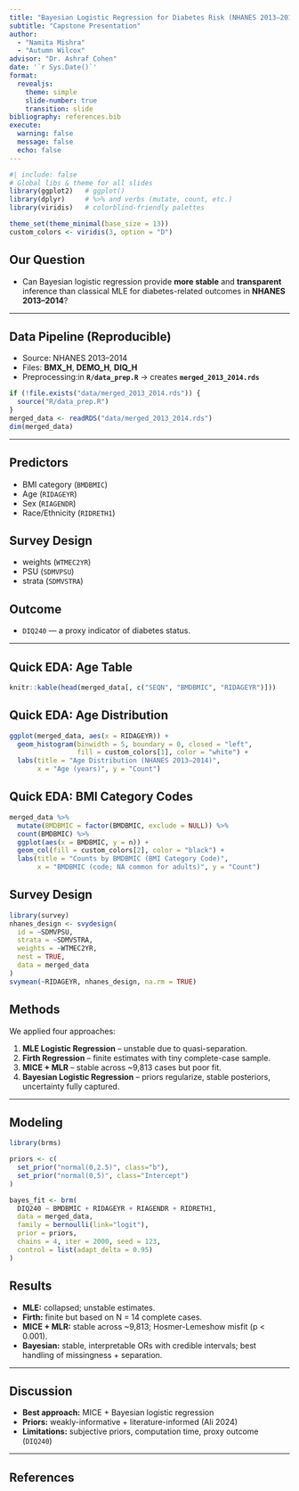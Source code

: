 ```yaml
---
title: "Bayesian Logistic Regression for Diabetes Risk (NHANES 2013–2014)"
subtitle: "Capstone Presentation"
author:
  - "Namita Mishra"
  - "Autumn Wilcox"
advisor: "Dr. Ashraf Cohen"
date: '`r Sys.Date()`'
format:
  revealjs:
    theme: simple
    slide-number: true
    transition: slide
bibliography: references.bib
execute:
  warning: false
  message: false
  echo: false
---
```


```r
#| include: false
# Global libs & theme for all slides
library(ggplot2)   # ggplot()
library(dplyr)     # %>% and verbs (mutate, count, etc.)
library(viridis)   # colorblind-friendly palettes

theme_set(theme_minimal(base_size = 13))
custom_colors <- viridis(3, option = "D")
```

## Our Question

- Can Bayesian logistic regression provide **more stable** and **transparent** inference than classical MLE for diabetes-related outcomes in **NHANES 2013–2014**?

---

## Data Pipeline (Reproducible)

- Source: NHANES 2013–2014  
- Files: **BMX_H**, **DEMO_H**, **DIQ_H**  
- Preprocessing:in **`R/data_prep.R`** → creates **`merged_2013_2014.rds`**

```r
if (!file.exists("data/merged_2013_2014.rds")) {
  source("R/data_prep.R")
}
merged_data <- readRDS("data/merged_2013_2014.rds")
dim(merged_data)
```

---

## Predictors

- BMI category (`BMDBMIC`)
- Age (`RIDAGEYR`)
- Sex (`RIAGENDR`)
- Race/Ethnicity (`RIDRETH1`)

## Survey Design

- weights (`WTMEC2YR`)
- PSU (`SDMVPSU`) 
- strata (`SDMVSTRA`)

## Outcome

- `DIQ240` — a proxy indicator of diabetes status.

---

## Quick EDA: Age Table

```r
knitr::kable(head(merged_data[, c("SEQN", "BMDBMIC", "RIDAGEYR")]))
```

## Quick EDA: Age Distribution 

```r
ggplot(merged_data, aes(x = RIDAGEYR)) +
  geom_histogram(binwidth = 5, boundary = 0, closed = "left",
                 fill = custom_colors[1], color = "white") +
  labs(title = "Age Distribution (NHANES 2013–2014)",
       x = "Age (years)", y = "Count")
```

## Quick EDA: BMI Category Codes

```r
merged_data %>%
  mutate(BMDBMIC = factor(BMDBMIC, exclude = NULL)) %>%
  count(BMDBMIC) %>%
  ggplot(aes(x = BMDBMIC, y = n)) +
  geom_col(fill = custom_colors[2], color = "black") +
  labs(title = "Counts by BMDBMIC (BMI Category Code)",
       x = "BMDBMIC (code; NA common for adults)", y = "Count")
```

## Survey Design 

```r
library(survey)
nhanes_design <- svydesign(
  id = ~SDMVPSU,
  strata = ~SDMVSTRA,
  weights = ~WTMEC2YR,
  nest = TRUE,
  data = merged_data
)
svymean(~RIDAGEYR, nhanes_design, na.rm = TRUE)
```

## Methods

We applied four approaches:

1. **MLE Logistic Regression** – unstable due to quasi-separation.
2. **Firth Regression** – finite estimates with tiny complete-case sample.
3. **MICE + MLR** – stable across ~9,813 cases but poor fit.
4. **Bayesian Logistic Regression** – priors regularize, stable posteriors, uncertainty fully captured.

---

## Modeling

```r
library(brms)

priors <- c(
  set_prior("normal(0,2.5)", class="b"),
  set_prior("normal(0,5)", class="Intercept")
)

bayes_fit <- brm(
  DIQ240 ~ BMDBMIC + RIDAGEYR + RIAGENDR + RIDRETH1,
  data = merged_data,
  family = bernoulli(link="logit"),
  prior = priors,
  chains = 4, iter = 2000, seed = 123,
  control = list(adapt_delta = 0.95)
)
```

## Results

- **MLE:** collapsed; unstable estimates.
- **Firth:** finite but based on N = 14 complete cases.
- **MICE + MLR:** stable across ~9,813; Hosmer-Lemeshow misfit (p < 0.001).
- **Bayesian:** stable, interpretable ORs with credible intervals; best handling of missingness + separation.

---

## Discussion

- **Best approach:** MICE + Bayesian logistic regression
- **Priors:** weakly-informative + literature-informed (Ali 2024)
- **Limitations:** subjective priors, computation time, proxy outcome (`DIQ240`)

---

## References
::: {.refs}
:::